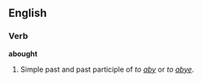 ==English==
===Verb===
'''abought'''
# Simple past and past participle of ''to [[aby]]'' or ''to [[abye]]''.